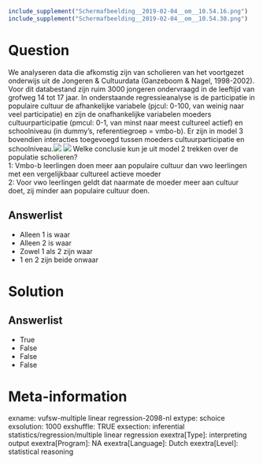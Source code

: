 ```r
include_supplement("Schermafbeelding__2019-02-04__om__10.54.16.png")
include_supplement("Schermafbeelding__2019-02-04__om__10.54.30.png")
```

Question
========
We analyseren data die afkomstig zijn van scholieren van het voortgezet
onderwijs uit de Jongeren & Cultuurdata (Ganzeboom & Nagel, 1998-2002).
Voor dit databestand zijn ruim 3000 jongeren ondervraagd in de leeftijd
van grofweg 14 tot 17 jaar. In onderstaande regressieanalyse is de
participatie in populaire cultuur de afhankelijke variabele (pjcul:
0-100, van weinig naar veel participatie) en zijn de onafhankelijke
variabelen moeders cultuurparticipatie (pmcul: 0-1, van minst naar meest
cultureel actief) en schoolniveau (in dummy’s, referentiegroep =
vmbo-b). Er zijn in model 3 bovendien interacties toegevoegd tussen
moeders cultuurparticipatie en
schoolniveau.![](Schermafbeelding__2019-02-04__om__10.54.16.png)
![](Schermafbeelding__2019-02-04__om__10.54.30.png)
Welke conclusie kun je uit model 2 trekken over de populatie
scholieren?  
1: Vmbo-b leerlingen doen meer aan populaire cultuur dan vwo leerlingen
met een vergelijkbaar cultureel actieve moeder  
2: Voor vwo leerlingen geldt dat naarmate de moeder meer aan cultuur
doet, zij minder aan populaire cultuur doen.

Answerlist
----------
* Alleen 1 is waar
* Alleen 2 is waar
* Zowel 1 als 2 zijn waar
* 1 en 2 zijn beide onwaar

Solution
========










Answerlist
----------
* True
* False
* False
* False

Meta-information
================
exname: vufsw-multiple linear regression-2098-nl
extype: schoice
exsolution: 1000
exshuffle: TRUE
exsection: inferential statistics/regression/multiple linear regression
exextra[Type]: interpreting output
exextra[Program]: NA
exextra[Language]: Dutch
exextra[Level]: statistical reasoning

